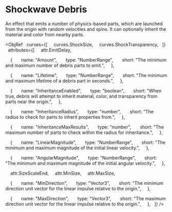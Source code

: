 

# Shockwave Debris

An effect that emits a number of physics-based parts, which are launched from the origin with random velocities and spins. It can optionally inherit the material and color from nearby parts.

<ObjRef
  curves={[
    curves.ShockSize,
    curves.ShockTransparency,
  ]}
  attributes={[
    attr.EmitDelay,

    {
      name: "Amount",
      type: "NumberRange",
      short: "The minimum and maximum number of debris parts to emit.",
    },

    {
      name: "Lifetime",
      type: "NumberRange",
      short: "The minimum and maximum lifetime of a debris part in seconds.",
    },

    {
      name: "InheritanceEnabled",
      type: "boolean",
      short: "When true, debris will attempt to inherit material, color, and transparency from parts near the origin.",
    },

    {
      name: "InheritanceRadius",
      type: "number",
      short: "The radius to check for parts to inherit properties from.",
    },

    {
      name: "InheritanceMaxResults",
      type: "number",
      short: "The maximum number of parts to check within the radius for inheritance.",
    },

    {
      name: "LinearMagnitude",
      type: "NumberRange",
      short: "The minimum and maximum magnitude of the initial linear velocity.",
    },

    {
      name: "AngularMagnitude",
      type: "NumberRange",
      short: "The minimum and maximum magnitude of the initial angular velocity.",
    },

    attr.SizeScaleEnd,
    attr.MinSize,
    attr.MaxSize,

    {
      name: "MinDirection",
      type: "Vector3",
      short: "The minimum direction unit vector for the linear impulse relative to the origin.",
    },

    {
      name: "MaxDirection",
      type: "Vector3",
      short: "The maximum direction unit vector for the linear impulse relative to the origin.",
    },
  ]}
/>
